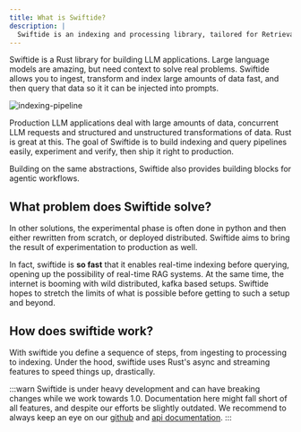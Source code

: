 ```yaml
---
title: What is Swiftide?
description: |
  Swiftide is an indexing and processing library, tailored for Retrieval Augmented Generation (RAG). When building applications with large language models (LLM), these LLMs need access to external resources. Data needs to be transformed, enriched, split up, embedded, and persisted. It is build in Rust, using parallel, asynchronous streams and is blazingly fast.
---
```



Swiftide is a Rust  library for building LLM applications. Large language models are amazing, but need context
to solve real problems. Swiftide allows you to ingest, transform and index large amounts of data fast, and then query that data so it it can be injected into prompts.

<Image src={pipeline} alt="indexing-pipeline" />

Production LLM applications deal with large amounts of data, concurrent LLM requests and structured and unstructured transformations of data. Rust is great at this. The goal
of Swiftide is to build indexing and query pipelines easily, experiment and verify, then ship it right to production.

Building on the same abstractions, Swiftide also provides building blocks for agentic workflows.

## What problem does Swiftide solve?

In other solutions, the experimental phase is often done in python and then either rewritten from scratch, or deployed distributed. Swiftide aims to bring the result of experimentation to production as well.

In fact, swiftide is **so fast** that it enables real-time indexing before querying, opening up the possibility of real-time RAG systems. At the same time, the internet is booming with wild distributed, kafka based setups. Swiftide hopes to stretch the limits of what is possible before getting to such a setup and beyond.

## How does swiftide work?

With swiftide you define a sequence of steps, from ingesting to processing to indexing. Under the hood, swiftide uses Rust's async and streaming features to speed things up, drastically.

:::warn
Swiftide is under heavy development and can have breaking changes while we work towards 1.0. Documentation here might fall short of all features, and despite our efforts be slightly outdated. We recommend to always keep an eye on our [github](https://github.com/bosun-ai/swiftide) and [api documentation](https://docs.rs/swiftide/latest/swiftide/).
:::
